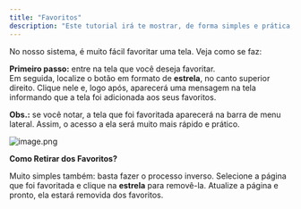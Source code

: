 ```yaml
---
title: "Favoritos"
description: "Este tutorial irá te mostrar, de forma simples e prática, como favoritar uma tela no sistema Agulhão."
---
```


No nosso sistema, é muito fácil favoritar uma tela. Veja como se faz:

**Primeiro passo:** entre na tela que você deseja favoritar.\
Em seguida, localize o botão em formato de **estrela**, no canto superior direito. Clique nele e, logo após, aparecerá uma mensagem na tela informando que a tela foi adicionada aos seus favoritos.

**Obs.:** se você notar, a tela que foi favoritada aparecerá na barra de menu lateral. Assim, o acesso a ela será muito mais rápido e prático.

![image.png](/image.png)

**Como Retirar dos Favoritos?**

Muito simples também: basta fazer o processo inverso. Selecione a página que foi favoritada e clique na **estrela** para removê-la. Atualize a página e pronto, ela estará removida dos favoritos.